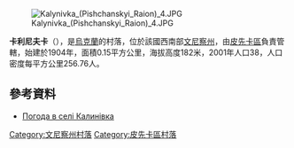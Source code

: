 [[Image:Kalynivka_(Pishchanskyi_Raion)_4.JPG|right]]

{{coord|48|13|1|N|28|39|19|E|scale:30000|display=title}}

'''卡利尼夫卡'''（{{lang-uk|Калинівка}}），是[[烏克蘭|烏克蘭]]的村落，位於該國西南部[[文尼察州|文尼察州]]，由[[皮先卡區|皮先卡區]]負責管轄，始建於1904年，面積0.15平方公里，海拔高度182米，2001年人口38，人口密度每平方公里256.76人。

==參考資料==
* [http://weather.in.ua/ua/vinnickaja/9803 Погода в селі Калинівка] {{Wayback|url=http://weather.in.ua/ua/vinnickaja/9803 |date=20111220105217 }}

[[Category:文尼察州村落|Category:文尼察州村落]]
[[Category:皮先卡區村落|Category:皮先卡區村落]]


{{Vinnytsia-geo-stub}}